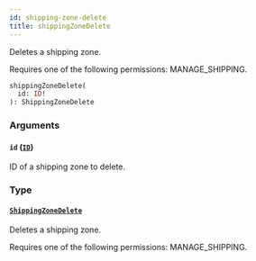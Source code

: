 ```yaml
---
id: shipping-zone-delete
title: shippingZoneDelete
---
```


Deletes a shipping zone.

Requires one of the following permissions: MANAGE_SHIPPING.

```graphql
shippingZoneDelete(
  id: ID!
): ShippingZoneDelete
```

### Arguments

#### `id` ([`ID`](../../../developer/api-reference/scalars/id))

ID of a shipping zone to delete.

### Type

#### [`ShippingZoneDelete`](../../../developer/api-reference/objects/shipping-zone-delete)

Deletes a shipping zone.

Requires one of the following permissions: MANAGE_SHIPPING.
